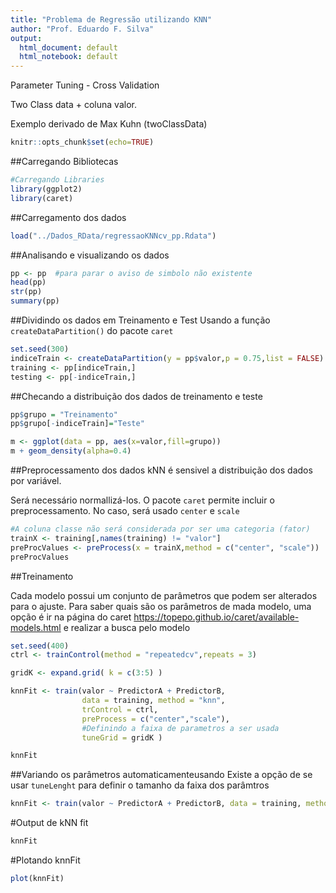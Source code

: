 ```yaml
---
title: "Problema de Regressão utilizando KNN"
author: "Prof. Eduardo F. Silva"
output:
  html_document: default
  html_notebook: default
---
```



Parameter Tuning - Cross Validation 


Two Class data + coluna valor. 


Exemplo derivado de Max Kuhn (twoClassData) 

```r
knitr::opts_chunk$set(echo=TRUE)
```



##Carregando Bibliotecas
```r
#Carregando Libraries
library(ggplot2)
library(caret)
```

##Carregamento dos dados
```r
load("../Dados_RData/regressaoKNNcv_pp.Rdata")
```

##Analisando e visualizando os dados
```r
pp <- pp  #para parar o aviso de simbolo não existente
head(pp)
str(pp)
summary(pp)
```

##Dividindo os dados em Treinamento e Test
Usando a função `createDataPartition()` do pacote `caret`
```r
set.seed(300)
indiceTrain <- createDataPartition(y = pp$valor,p = 0.75,list = FALSE)
training <- pp[indiceTrain,]
testing <- pp[-indiceTrain,]
```


##Checando a distribuição dos dados de treinamento e teste
```r
pp$grupo = "Treinamento"
pp$grupo[-indiceTrain]="Teste"  

m <- ggplot(data = pp, aes(x=valor,fill=grupo)) 
m + geom_density(alpha=0.4) 
```

##Preprocessamento dos dados
kNN é sensivel a distribuição dos dados por variável.


Será necessário normallizá-los.
O pacote `caret` permite incluir o preprocessamento.
No caso, será usado `center` e `scale`

```r
#A coluna classe não será considerada por ser uma categoria (fator)
trainX <- training[,names(training) != "valor"]
preProcValues <- preProcess(x = trainX,method = c("center", "scale"))
preProcValues
```

##Treinamento 

Cada modelo possui um conjunto de parâmetros que podem ser alterados para o ajuste.
Para saber quais são os parâmetros de mada modelo, uma opção é ir na página do caret [https://topepo.github.io/caret/available-models.html](https://topepo.github.io/caret/available-models.html) e realizar a busca pelo modelo 
```r
set.seed(400)
ctrl <- trainControl(method = "repeatedcv",repeats = 3) 

gridK <- expand.grid( k = c(3:5) )

knnFit <- train(valor ~ PredictorA + PredictorB,
                data = training, method = "knn", 
                trControl = ctrl, 
                preProcess = c("center","scale"),
                #Definindo a faixa de parametros a ser usada
                tuneGrid = gridK )

knnFit

```
##Variando os parâmetros automaticamenteusando
Existe a opção de se usar `tuneLenght` para definir o tamanho da faixa dos parâmtros

```r
knnFit <- train(valor ~ PredictorA + PredictorB, data = training, method = "knn", trControl = ctrl, preProcess = c("center","scale"), tuneLength = 20)

```

#Output de kNN fit
```r
knnFit
```
#Plotando knnFit
```r
plot(knnFit)
```

